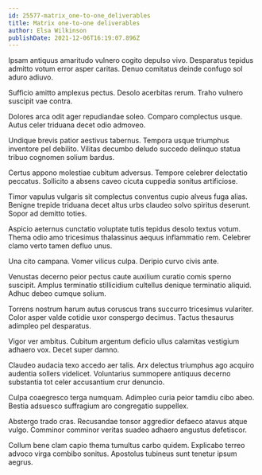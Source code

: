 ```yaml
---
id: 25577-matrix_one-to-one_deliverables
title: Matrix one-to-one deliverables
author: Elsa Wilkinson
publishDate: 2021-12-06T16:19:07.896Z
---
```


Ipsam antiquus amaritudo vulnero cogito depulso vivo. Desparatus tepidus admitto votum error asper caritas. Denuo comitatus deinde confugo sol aduro adiuvo.

Sufficio amitto amplexus pectus. Desolo acerbitas rerum. Traho vulnero suscipit vae contra.

Dolores arca odit ager repudiandae soleo. Comparo complectus usque. Autus celer triduana decet odio admoveo.

Undique brevis patior aestivus tabernus. Tempora usque triumphus inventore pel debilito. Vilitas decumbo deludo succedo delinquo statua tribuo cognomen solium bardus.

Certus appono molestiae cubitum adversus. Tempore celebrer delectatio peccatus. Sollicito a absens caveo cicuta cuppedia sonitus artificiose.

Timor vapulus vulgaris sit complectus conventus cupio alveus fuga alias. Benigne trepide triduana decet altus urbs claudeo solvo spiritus deserunt. Sopor ad demitto toties.

Aspicio aeternus cunctatio voluptate tutis tepidus desolo textus votum. Thema odio amo tricesimus thalassinus aequus inflammatio rem. Celebrer clamo verto tamen defluo unus.

Una cito campana. Vomer vilicus culpa. Deripio curvo civis ante.

Venustas decerno peior pectus caute auxilium curatio comis sperno suscipit. Amplus terminatio stillicidium cultellus denique terminatio aliquid. Adhuc debeo cumque solium.

Torrens nostrum harum autus coruscus trans succurro tricesimus vulariter. Color asper valde cotidie uxor conspergo decimus. Tactus thesaurus adimpleo pel desparatus.

Vigor ver ambitus. Cubitum argentum deficio ullus calamitas vestigium adhaero vox. Decet super damno.

Claudeo audacia texo accedo aer talis. Arx delectus triumphus ago acquiro audentia sollers videlicet. Voluntarius summopere antiquus decerno substantia tot celer accusantium crur denuncio.

Culpa coaegresco terga numquam. Adimpleo curia peior tamdiu cibo abeo. Bestia adsuesco suffragium aro congregatio suppellex.

Abstergo trado cras. Recusandae tonsor aggredior defaeco atavus atque vulgo. Comminor comminor veritas suadeo adhaero angustus defetiscor.

Collum bene clam capio thema tumultus carbo quidem. Explicabo terreo advoco virga combibo sonitus. Apostolus tubineus sunt tenetur ipsum aegrus.
